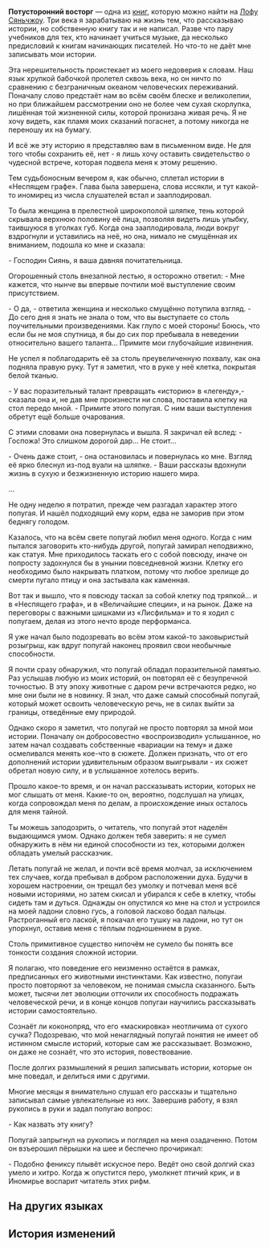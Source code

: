 {{Книга Инфобокс
|id           = 270
|Название     = Потусторонний восторг
|Изображение  = Item Xianzhou Parchment.png
|Мир          = Лофу Сяньчжоу
|Томов        = 1
|Автор        = <!--нужно добавить-->
|Описание     = Собрание историй о привидениях за авторством господина Сияня.
|Том1         = {{tx}}
|Источник1    = {{tx|Отсутствует источник}}
|Персонажи    = 
|Фракции      = 
}}
'''Потусторонний восторг''' — одна из [[Книги|книг]], которую можно найти на [[Лофу Сяньчжоу]].
<!--
==Получение==
<gallery>
Книга НАЗВАНИЕ.png|НАЗВАНИЕ
Локация НАЗВАНИЕ.png|Расположение на карте. Ближайший пространственный якорь «[[НАЗВАНИЕ]]»
</gallery>
-->
Три века я зарабатываю на жизнь тем, что рассказываю истории, но собственную книгу так и не написал. Разве что пару учебников для тех, кто начинает учиться музыке, да несколько предисловий к книгам начинающих писателей. Но что-то не даёт мне записывать мои истории.

Эта нерешительность проистекает из моего недоверия к словам. Наш язык хрупкой бабочкой пролетел сквозь века, но он ничто по сравнению с безграничным океаном человеческих переживаний. Поначалу слово предстаёт нам во всём своём блеске и великолепии, но при ближайшем рассмотрении оно не более чем сухая скорлупка, лишённая той жизненной силы, которой пронизана живая речь. Я не хочу видеть, как пламя моих сказаний погаснет, а потому никогда не переношу их на бумагу.

И всё же эту историю я представляю вам в письменном виде. Не для того чтобы сохранить её, нет - я лишь хочу оставить свидетельство о чудесной встрече, которая подвела меня к этому решению.

Тем судьбоносным вечером я, как обычно, сплетал истории в «Неспящем графе». Глава была завершена, слова иссякли, и тут какой-то иномирец из числа слушателей встал и зааплодировал.

То была женщина в прелестной широкополой шляпке, тень которой скрывала верхнюю половину её лица, позволяя видеть лишь улыбку, таившуюся в уголках губ. Когда она зааплодировала, люди вокруг вздрогнули и уставились на неё, но она, нимало не смущённая их вниманием, подошла ко мне и сказала:

- Господин Сиянь, я ваша давняя почитательница.

Огорошенный столь внезапной лестью, я осторожно ответил: - Мне кажется, что нынче вы впервые почтили моё выступление своим присутствием.

- О да, - ответила женщина и несколько смущённо потупила взгляд. - До сего дня я знать не знала о том, что вы выступаете со столь поучительными произведениями. Как глупо с моей стороны! Боюсь, что если бы не моя спутница, я бы до сих пор пребывала в неведении относительно вашего таланта... Примите мои глубочайшие извинения.

Не успел я поблагодарить её за столь преувеличенную похвалу, как она подняла правую руку. Тут я заметил, что в руке у неё клетка, покрытая белой тканью.

- У вас поразительный талант превращать «историю» в «легенду»,- сказала она и, не дав мне произнести ни слова, поставила клетку на стол передо мной. - Примите этого попугая. С ним ваши выступления обретут ещё больше очарования.

С этими словами она повернулась и вышла. Я закричал ей вслед: - Госпожа! Это слишком дорогой дар... Не стоит...

- Очень даже стоит, - она остановилась и повернулась ко мне. Взгляд её ярко блеснул из-под вуали на шляпке. - Ваши рассказы вдохнули жизнь в сухую и безжизненную историю нашего мира.

...

Не одну неделю я потратил, прежде чем разгадал характер этого попугая. И нашёл подходящий ему корм, едва не заморив при этом беднягу голодом.

Казалось, что на всём свете попугай любил меня одного. Когда с ним пытался заговорить кто-нибудь другой, попугай замирал неподвижно, как статуя. Мне приходилось таскать его с собой повсюду, иначе он попросту задохнулся бы в унынии повседневной жизни. Клетку его необходимо было накрывать платком, потому что любое зрелище до смерти пугало птицу и она застывала как каменная.

Вот так и вышло, что я повсюду таскал за собой клетку под тряпкой... и в «Неспящего графа», и в «Величайшие специи», и на рынок. Даже на переговоры с важными шишками из «Лисфильма» и то я ходил с попугаем, делая из этого нечто вроде перформанса.

Я уже начал было подозревать во всём этом какой-то заковыристый розыгрыш, как вдруг попугай наконец проявил свои необычные способности.

Я почти сразу обнаружил, что попугай обладал поразительной памятью. Раз услышав любую из моих историй, он повторял её с безупречной точностью. В эту эпоху животные с даром речи встречаются редко, но мне они были не в новинку. Я знал, что даже самый способный попугай, который может освоить человеческую речь, не в силах выйти за границы, отведённые ему природой.

Однако скоро я заметил, что попугай не просто повторял за мной мои истории. Поначалу он добросовестно «воспроизводил» услышанное, но затем начал создавать собственные «вариации на тему» и даже осмеливался менять кое-что в сюжете. Должен признать, что от его дополнений истории удивительным образом выигрывали - их сюжет обретал новую силу, и в услышанное хотелось верить.

Прошло какое-то время, и он начал рассказывать истории, которых не мог слышать от меня. Какие-то он, вероятно, подслушал на улицах, когда сопровождал меня по делам, а происхождение иных осталось для меня тайной.

Ты можешь заподозрить, о читатель, что попугай этот наделён выдающимся умом. Однако должен тебя заверить: я не сумел обнаружить в нём ни единой способности из тех, которыми должен обладать умелый рассказчик.

Летать попугай не желал, и почти всё время молчал, за исключением тех случаев, когда пребывал в добром расположении духа. Будучи в хорошем настроении, он трещал без умолку и потчевал меня всё новыми историями, но затем скисал и убирался к себе в клетку, чтобы сидеть там и дуться. Однажды он опустился ко мне на стол и устроился на моей ладони словно гусь, а головой ласково бодал пальцы. Растроганный его лаской, я покачал его тушку на ладони, но тут он упорхнул, оставив меня с тёплым подношением в руке.

Столь примитивное существо нипочём не сумело бы понять все тонкости создания сложной истории.

Я полагаю, что поведение его неизменно остаётся в рамках, предписанных его животными инстинктами. Как известно, попугаи просто повторяют за человеком, не понимая смысла сказанного. Быть может, тысячи лет эволюции отточили их способность подражать человеческой речи, и в конце концов попугаи научились рассказывать истории самостоятельно.

Сознаёт ли коконопряд, что его «маскировка» неотличима от сухого сучка? Подозреваю, что мой ненаглядный попугай понятия не имеет об истинном смысле историй, которые сам же рассказывает. Возможно, он даже не сознаёт, что это история, повествование.

После долгих размышлений я решил записывать истории, которые он мне поведал, и делиться ими с другими.

Многие месяцы я внимательно слушал его рассказы и тщательно записывал самые увлекательные из них. Завершив работу, я взял рукопись в руки и задал попугаю вопрос:

- Как назвать эту книгу?

Попугай запрыгнул на рукопись и поглядел на меня озадаченно. Потом он взъерошил пёрышки на шее и беспечно прочирикал:

- Подобно фениксу плывёт искусное перо. Ведёт оно свой долгий сказ умело и хитро. Когда ж опустится перо, умолкнет птичий крик, и в Иномирье воспарит читатель этих рифм.

==На других языках==
{{На других языках
|en   = Otherworldly Delights
|zhs  = 厌作人间语
|zht  = 厭作人間語
|ja   = 世の言葉を嫌う
|ko   = 타계의 즐거움
|es   = Deleites de otro mundo
|fr   = Délices d'un autre monde
|ru   = Потусторонний восторг
|th   = เอือมระอาภาษามนุษย์
|vi   = Ngôn Ngữ Nhân Gian Đáng Ghét
|de   = Unirdische Vergnügen
|id   = Bahasa Anti Manusia
|pt   = Maravilhas de Outros Mundos
}}

==История изменений==
{{История изменений|2.7}}